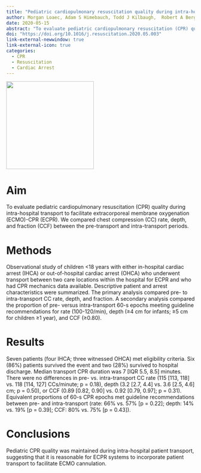 ```yaml
---
title: "Pediatric cardiopulmonary resuscitation quality during intra-hospital transport"
author: Morgan Loaec, Adam S Himebauch, Todd J Kilbaugh,  Robert A Berg, Kathryn Graham, Richard Hanna, Heather A Wolfe, Robert M Sutton, Ryan W Morgan
date: 2020-05-15
abstract: "To evaluate pediatric cardiopulmonary resuscitation (CPR) quality during intra-hospital transport to facilitate extracorporeal membrane oxygenation (ECMO)-CPR (ECPR). We compared chest compression (CC) rate, depth, and fraction (CCF) between the pre-transport and intra-transport periods."
doi: "https://doi.org/10.1016/j.resuscitation.2020.05.003"
link-external-newwindow: true
link-external-icon: true
categories:
  - CPR
  - Resuscitation
  - Cardiac Arrest
---
```


![](images/resuscitation/resuscitation_logo.png){fig-align="center" width="234"}

# Aim

To evaluate pediatric cardiopulmonary resuscitation (CPR) quality during intra-hospital transport to facilitate extracorporeal membrane oxygenation (ECMO)-CPR (ECPR). We compared chest compression (CC) rate, depth, and fraction (CCF) between the pre-transport and intra-transport periods.

# Methods

Observational study of children \<18 years with either in-hospital cardiac arrest (IHCA) or out-of-hospital cardiac arrest (OHCA) who underwent transport between two care locations within the hospital for ECPR and who had CPR mechanics data available. Descriptive patient and arrest characteristics were summarized. The primary analysis compared pre- to intra-transport CC rate, depth, and fraction. A secondary analysis compared the proportion of pre- versus intra-transport 60-s epochs meeting guideline recommendations for rate (100-120/min), depth (≥4 cm for infants; ≥5 cm for children ≥1 year), and CCF (≥0.80).

# Results

Seven patients (four IHCA; three witnessed OHCA) met eligibility criteria. Six (86%) patients survived the event and two (28%) survived to hospital discharge. Median transport CPR duration was 7 \[IQR 5.5, 8.5\] minutes. There were no differences in pre- vs. intra-transport CC rate (115 \[113, 118\] vs. 118 \[114, 127\] CCs/minute; p = 0.18), depth (3.2 \[2.7, 4.4\] vs. 3.6 \[2.5, 4.6\] cm; p = 0.50), or CCF (0.89 \[0.82, 0.90\] vs. 0.92 \[0.79, 0.97\]; p = 0.31). Equivalent proportions of 60-s CPR epochs met guideline recommendations between pre- and intra-transport (rate: 66% vs. 57% \[p = 0.22\]; depth: 14% vs. 19% \[p = 0.39\]; CCF: 80% vs. 75% \[p = 0.43\]).

# Conclusions

Pediatric CPR quality was maintained during intra-hospital patient transport, suggesting that it is reasonable for ECPR systems to incorporate patient transport to facilitate ECMO cannulation.
